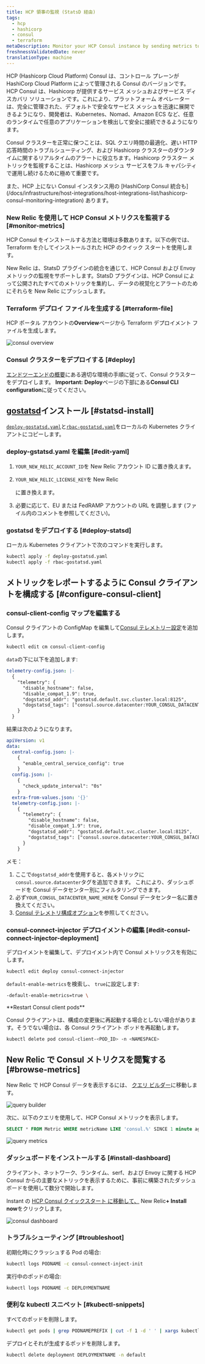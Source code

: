 ```yaml
---
title: HCP 領事の監視 (StatsD 経由)
tags:
  - hcp
  - hashicorp
  - consul
  - terraform
metaDescription: Monitor your HCP Consul instance by sending metrics to New Relic via Statsd
freshnessValidatedDate: never
translationType: machine
---
```






HCP (Hashicorp Cloud Platform) Consul は、コントロール プレーンが HashiCorp Cloud Platform によって管理される Consul のバージョンです。HCP Consul は、Hashicorp が提供するサービス メッシュおよびサービス ディスカバリ ソリューションです。これにより、プラットフォーム オペレーターは、完全に管理された、デフォルトで安全なサービス メッシュを迅速に展開できるようになり、開発者は、Kubernetes、Nomad、Amazon ECS など、任意のランタイムで任意のアプリケーションを検出して安全に接続できるようになります。

Consul クラスターを正常に保つことは、SQL クエリ時間の最適化、遅い HTTP 応答時間のトラブルシューティング、および Hashicorp クラスターのダウンタイムに関するリアルタイムのアラートに役立ちます。Hashicorp クラスター メトリックを監視することは、Hashicorp メッシュ サービスをフル キャパシティで運用し続けるために極めて重要です。

<Callout variant="tip">
  また、HCP 上にない Consul インスタンス用の [HashiCorp Consul 統合も](/docs/infrastructure/host-integrations/host-integrations-list/hashicorp-consul-monitoring-integration) あります。
</Callout>

### New Relic を使用して HCP Consul メトリクスを監視する [#monitor-metrics]

HCP Consul をインストールする方法と環境は多数あります。以下の例では、Terraform を介してインストールされた HCP のクイック スタートを使用します。

New Relic は、StatsD プラグインの統合を通じて、HCP Consul および Envoy メトリックの監視をサポートします。StatsD プラグインは、HCP Consul によって公開されたすべてのメトリックを集約し、データの視覚化とアラートのためにそれらを New Relic にプッシュします。

### Terraform デプロイ ファイルを生成する [#terraform-file]

HCP ポータル アカウントの<DNT>**Overview**</DNT>ページから Terraform デプロイメント ファイルを生成します。

<img
  title="consul overview"
  alt="consul overview"
  src={infrastructureConsulOverview}
/>

### Consul クラスターをデプロイする [#deploy]

[エンドツーエンドの概要](https://learn.hashicorp.com/tutorials/cloud/consul-end-to-end-overview)にある適切な環境の手順に従って、Consul クラスターをデプロイします。 <DNT>**Important:**</DNT> <DNT>**Deploy**</DNT>ページの下部にある<DNT>**Consul CLI configuration**</DNT>に従ってください。

## [gostatsd](https://github.com/atlassian/gostatsd)インストール [#statsd-install]

[`deploy-gostatsd.yaml`](https://github.com/newrelic-experimental/hashicorp-quickstart-annex/blob/main/hcp-consul/deploy-gostatsd.yaml)と[`rbac-gostatsd.yaml`](https://github.com/newrelic-experimental/hashicorp-quickstart-annex/blob/main/hcp-consul/rbac-gostatsd.yaml)をローカルの Kubernetes クライアントにコピーします。

### deploy-gstatsd.yaml を編集 [#edit-yaml]

1. `YOUR_NEW_RELIC_ACCOUNT_ID`を New Relic アカウント ID に置き換えます。

2. `YOUR_NEW_RELIC_LICENSE_KEY`を New Relic

   <InlinePopover type="licenseKey"/>

   に置き換えます。

3. 必要に応じて、EU または FedRAMP アカウントの URL を調整します (ファイル内のコメントを参照してください)。

### gostatsd をデプロイする [#deploy-statsd]

ローカル Kubernetes クライアントで次のコマンドを実行します。

```bash
kubectl apply -f deploy-gostatsd.yaml
kubectl apply -f rbac-gostatsd.yaml
```

## メトリックをレポートするように Consul クライアントを構成する [#configure-consul-client]

### consul-client-config マップを編集する

Consul クライアントの ConfigMap を編集して[Consul テレメトリー設定](https://www.consul.io/docs/agent/telemetry)を追加します。

```bash
kubectl edit cm consul-client-config
```

`data`の下に以下を追加します:

```yaml
telemetry-config.json: |-
  {   
    "telemetry": {
      "disable_hostname": false,
      "disable_compat_1.9": true,
      "dogstatsd_addr": "gostatsd.default.svc.cluster.local:8125",
      "dogstatsd_tags": ["consul.source.datacenter:YOUR_CONSUL_DATACENTER_NAME_HERE"]
    }
  }
```

結果は次のようになります。

```yaml
apiVersion: v1
data:
  central-config.json: |-
    {   
      "enable_central_service_config": true
    }   
  config.json: |-
    {   
      "check_update_interval": "0s"
    }   
  extra-from-values.json: '{}'
  telemetry-config.json: |-
    {   
      "telemetry": {
        "disable_hostname": false,
        "disable_compat_1.9": true,
        "dogstatsd_addr": "gostatsd.default.svc.cluster.local:8125",
        "dogstatsd_tags": ["consul.source.datacenter:YOUR_CONSUL_DATACENTER_NAME_HERE"]
      }   
    }  
```

メモ：

1. ここで`dogstatsd_addr`を使用すると、各メトリックに`consul.source.datacenter`タグを追加できます。 これにより、ダッシュボードを Consul データセンター別にフィルタリングできます。
2. 必ず`YOUR_CONSUL_DATACENTER_NAME_HERE`を Consul データセンター名に置き換えてください。
3. [Consul テレメトリ構成オプション](https://www.consul.io/docs/agent/config/config-files#telemetry)を参照してください。

### consul-connect-injector デプロイメントの編集 [#edit-consul-connect-injector-deployment]

デプロイメントを編集して、デプロイメント内で Consul メトリックスを有効にします。

```bash
kubectl edit deploy consul-connect-injector
```

`default-enable-metrics`を検索し、 `true`に設定します:

```bash
-default-enable-metrics=true \
```

<DNT>
  **Restart Consul client pods**
</DNT>

Consul クライアントは、構成の変更後に再起動する場合としない場合があります。そうでない場合は、各 Consul クライアント ポッドを再起動します。

```bash
kubectl delete pod consul-client-<POD_ID> -n <NAMESPACE>
```

## New Relic で Consul メトリクスを閲覧する [#browse-metrics]

New Relic で HCP Consul データを表示するには、 [クエリ ビルダー](/docs/query-your-data/explore-query-data/query-builder/introduction-query-builder/)に移動します。

<img
  title="query builder"
  alt="query builder"
  src={infrastructureQueryBuilder}
/>

次に、以下のクエリを使用して、HCP Consul メトリックを表示します。

```sql
SELECT * FROM Metric WHERE metricName LIKE 'consul.%' SINCE 1 minute ago
```

<img
  title="query metrics"
  alt="query metrics"
  src={infrastructureQueryMetrics}
/>

### ダッシュボードをインストールする [#install-dashboard]

クライアント、ネットワーク、ランタイム、serf、および Envoy に関する HCP Consul からの主要なメトリックを表示するために、事前に構築されたダッシュボードを使用して数分で開始します。

Instant の [HCP Consul クイックスタート に移動して、](https://newrelic.com/instant-observability/hcp-consul) New Relic<DNT>**+ Install now**</DNT>をクリックします。

<img
  title="consul dashboard"
  alt="consul dashboard"
  src={infrastructureConsulDashboard}
/>

### トラブルシューティング [#troubleshoot]

初期化時にクラッシュする Pod の場合:

```bash
kubectl logs PODNAME -c consul-connect-inject-init
```

実行中のポッドの場合:

```bash
kubectl logs PODNAME -c DEPLOYMENTNAME
```

### 便利な kubectl スニペット [#kubectl-snippets]

すべてのポッドを削除します。

```bash
kubectl get pods | grep PODNAMEPREFIX | cut -f 1 -d ' ' | xargs kubectl delete pods
```

デプロイとそれが生成するポッドを削除します。

```bash
kubectl delete deployment DEPLOYMENTNAME -n default
```